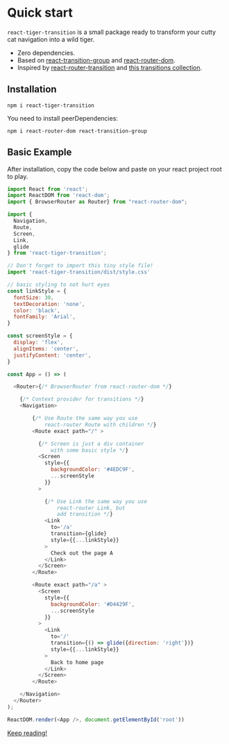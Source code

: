 # Quick start

`react-tiger-transition` is a small package ready to transform your cutty cat navigation
into a wild tiger.

- Zero dependencies.
- Based on [react-transition-group](https://github.com/reactjs/react-transition-group) and [react-router-dom](https://github.com/ReactTraining/react-router).
- Inspired by [react-router-transition](https://github.com/maisano/react-router-transition) and [this transitions collection](https://tympanus.net/codrops/2013/05/07/a-collection-of-page-transitions/).

## Installation

`npm i react-tiger-transition`

You need to install peerDependencies:

`npm i react-router-dom react-transition-group`

## Basic Example

After installation, copy the code below and paste on your react
project root to play.

```javascript
import React from 'react';
import ReactDOM from 'react-dom';
import { BrowserRouter as Router} from "react-router-dom";

import {
  Navigation,
  Route,
  Screen,
  Link,
  glide
} from 'react-tiger-transition';

// Don't forget to import this tiny style file!
import 'react-tiger-transition/dist/style.css'

// basic styling to not hurt eyes
const linkStyle = {
  fontSize: 30,
  textDecoration: 'none',
  color: 'black',
  fontFamily: 'Arial',
}

const screenStyle = {
  display: 'flex',
  alignItems: 'center',
  justifyContent: 'center',
}

const App = () => (

  <Router>{/* BrowserRouter from react-router-dom */}

    {/* Context provider for transitions */}
    <Navigation>

        {/* Use Route the same way you use
            react-router Route with children */}
        <Route exact path="/" >

          {/* Screen is just a div container
              with some basic style */}
          <Screen
            style={{
              backgroundColor: '#4EDC9F',
              ...screenStyle
            }}
          >

            {/* Use Link the same way you use
                react-router Link, but
                add transition */}
            <Link
              to='/a'
              transition={glide}
              style={{...linkStyle}}
            >
              Check out the page A
            </Link>
          </Screen>
        </Route>

        <Route exact path="/a" >
          <Screen
            style={{
              backgroundColor: '#D4429F',
              ...screenStyle
            }}
          >
            <Link
              to='/'
              transition={() => glide({direction: 'right'})}
              style={{...linkStyle}}
            >
              Back to home page
            </Link>
          </Screen>
        </Route>

    </Navigation>
  </Router>
);

ReactDOM.render(<App />, document.getElementById('root'))

```

[Keep reading!](/navigation)
